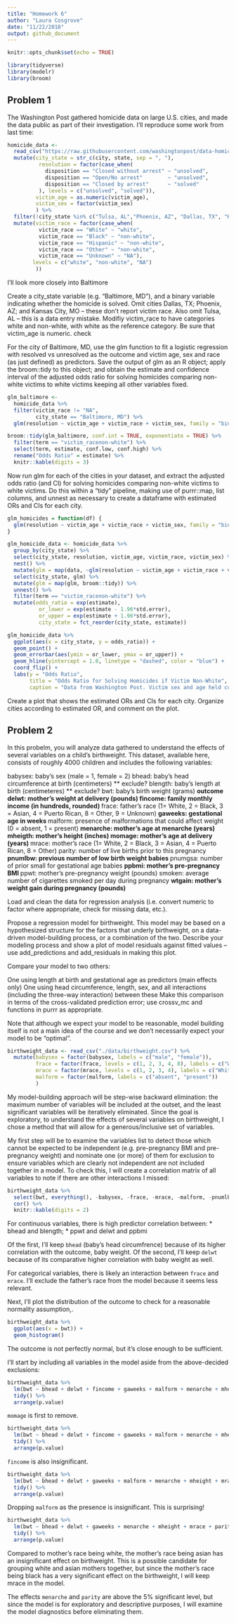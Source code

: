 ```yaml
---
title: "Homework 6"
author: "Laura Cosgrove"
date: "11/22/2018"
output: github_document
---
```


```r
knitr::opts_chunk$set(echo = TRUE)

library(tidyverse)
library(modelr)     
library(broom)      

```

## Problem 1

The Washington Post gathered homicide data on large U.S. cities, and made the data public as part of their investigation. I'll reproduce some work from last time: 

```r
homicide_data <- 
  read_csv("https://raw.githubusercontent.com/washingtonpost/data-homicides/master/homicide-data.csv") %>% 
  mutate(city_state = str_c(city, state, sep = ", "),
          resolution = factor(case_when(
            disposition == "Closed without arrest" ~ "unsolved",
            disposition == "Open/No arrest"        ~ "unsolved",
            disposition == "Closed by arrest"      ~ "solved"
          ), levels = c("unsolved", "solved")),
         victim_age = as.numeric(victim_age),
         victim_sex = factor(victim_sex)
         ) %>% 
  filter(!city_state %in% c("Tulsa, AL","Phoenix, AZ", "Dallas, TX", "Kansas City, MO")) %>% 
  mutate(victim_race = factor(case_when(
          victim_race == "White" ~ "white",
          victim_race == "Black" ~ "non-white",
          victim_race == "Hispanic" ~ "non-white",
          victim_race == "Other" ~ "non-white",
          victim_race == "Unknown" ~ "NA"), 
        levels = c("white", "non-white", "NA")
         ))
```

I'll look more closely into Baltimore

Create a city_state variable (e.g. “Baltimore, MD”), and a binary variable indicating whether the homicide is solved. Omit cities Dallas, TX; Phoenix, AZ; and Kansas City, MO – these don’t report victim race. Also omit Tulsa, AL – this is a data entry mistake. Modifiy victim_race to have categories white and non-white, with white as the reference category. Be sure that victim_age is numeric. check

For the city of Baltimore, MD, use the glm function to fit a logistic regression with resolved vs unresolved as the outcome and victim age, sex and race (as just defined) as predictors. Save the output of glm as an R object; apply the broom::tidy to this object; and obtain the estimate and confidence interval of the adjusted odds ratio for solving homicides comparing non-white victims to white victims keeping all other variables fixed.

```r
glm_baltimore <- 
  homicide_data %>% 
  filter(victim_race != "NA",
         city_state == "Baltimore, MD") %>% 
  glm(resolution ~ victim_age + victim_race + victim_sex, family = "binomial", data = .)

broom::tidy(glm_baltimore, conf.int = TRUE, exponentiate = TRUE) %>% 
  filter(term == "victim_racenon-white") %>% 
  select(term, estimate, conf.low, conf.high) %>% 
  rename("Odds Ratio" = estimate) %>% 
  knitr::kable(digits = 3)

```


Now run glm for each of the cities in your dataset, and extract the adjusted odds ratio (and CI) for solving homicides comparing non-white victims to white victims. Do this within a “tidy” pipeline, making use of purrr::map, list columns, and unnest as necessary to create a dataframe with estimated ORs and CIs for each city.

```r
glm_homicides = function(df) {
  glm(resolution ~ victim_age + victim_race + victim_sex, family = "binomial", data = df)
}

glm_homicide_data <- homicide_data %>% 
  group_by(city_state) %>% 
  select(city_state, resolution, victim_age, victim_race, victim_sex) %>% 
  nest() %>% 
  mutate(glm = map(data, ~glm(resolution ~ victim_age + victim_race + victim_sex, family = "binomial", data = .x))) %>% 
  select(city_state, glm) %>% 
  mutate(glm = map(glm, broom::tidy)) %>% 
  unnest() %>% 
  filter(term == "victim_racenon-white") %>% 
  mutate(odds_ratio = exp(estimate), 
          or_lower = exp(estimate - 1.96*std.error),
          or_upper = exp(estimate + 1.96*std.error), 
          city_state = fct_reorder(city_state, estimate))

glm_homicide_data %>% 
  ggplot(aes(x = city_state, y = odds_ratio)) + 
  geom_point() + 
  geom_errorbar(aes(ymin = or_lower, ymax = or_upper)) + 
  geom_hline(yintercept = 1.0, linetype = "dashed", color = "blue") + 
  coord_flip() + 
  labs(y = "Odds Ratio", 
       title = "Odds Ratio for Solving Homicides if Victim Non-White",
       caption = "Data from Washington Post. Victim sex and age held constant.")
```


Create a plot that shows the estimated ORs and CIs for each city. Organize cities according to estimated OR, and comment on the plot.

## Problem 2

In this probelm, you will analyze data gathered to understand the effects of several variables on a child’s birthweight. This dataset, available here, consists of roughly 4000 children and includes the following variables:

babysex: baby’s sex (male = 1, female = 2)
bhead: baby’s head circumference at birth (centimeters) ** exclude?
blength: baby’s length at birth (centimeteres) ** exclude?
bwt: baby’s birth weight (grams) **outcome
delwt: mother’s weight at delivery (pounds) 
fincome: family monthly income (in hundreds, rounded) **
frace: father’s race (1= White, 2 = Black, 3 = Asian, 4 = Puerto Rican, 8 = Other, 9 = Unknown) **
gaweeks: gestational age in weeks **
malform: presence of malformations that could affect weight (0 = absent, 1 = present) **
menarche: mother’s age at menarche (years) 
mheigth: mother’s height (inches) 
momage: mother’s age at delivery (years) **
mrace: mother’s race (1= White, 2 = Black, 3 = Asian, 4 = Puerto Rican, 8 = Other)
parity: number of live births prior to this pregnancy **
pnumlbw: previous number of low birth weight babies **
pnumgsa: number of prior small for gestational age babies **
ppbmi: mother’s pre-pregnancy BMI **
ppwt: mother’s pre-pregnancy weight (pounds)
smoken: average number of cigarettes smoked per day during pregnancy **
wtgain: mother’s weight gain during pregnancy (pounds) **

Load and clean the data for regression analysis (i.e. convert numeric to factor where appropriate, check for missing data, etc.).

Propose a regression model for birthweight. This model may be based on a hypothesized structure for the factors that underly birthweight, on a data-driven model-building process, or a combination of the two. Describe your modeling process and show a plot of model residuals against fitted values – use add_predictions and add_residuals in making this plot.

Compare your model to two others:

One using length at birth and gestational age as predictors (main effects only)
One using head circumference, length, sex, and all interactions (including the three-way interaction) between these
Make this comparison in terms of the cross-validated prediction error; use crossv_mc and functions in purrr as appropriate.

Note that although we expect your model to be reasonable, model building itself is not a main idea of the course and we don’t necessarily expect your model to be “optimal”.

```r
birthweight_data <- read_csv("./data/birthweight.csv") %>% 
  mutate(babysex = factor(babysex, labels = c("male", "female")),
         frace = factor(frace, levels = c(1, 2, 3, 4, 8), labels = c("White", "Black", "Asian", "Puerto Rican", "Other")),
         mrace = factor(mrace, levels = c(1, 2, 3, 4), labels = c("White", "Black", "Asian", "Puerto Rican")),
         malform = factor(malform, labels = c("absent", "present"))
         )
```

My model-building approach will be step-wise backward elimination: the maximum number of variables will be included at the outset, and the least significant variables will be iteratively eliminated. Since the goal is exploratory, to understand the effects of several variables on birthweight, I chose a method that will allow for a generous/inclusive set of variables.

My first step will be to examine the variables list to detect those which cannot be expected to be independent (e.g. pre-pregnancy BMI and pre-pregnancy weight) and nominate one (or more) of them for exclusion to ensure variables which are clearly not independent are not included together in a model. To check this, I will create a correlation matrix of all variables to note if there are other interactions I missed:

```r
birthweight_data %>% 
  select(bwt, everything(), -babysex, -frace, -mrace, -malform, -pnumlbw, -pnumsga) %>% #pnumlbw and pnumsga dropped because of a high number of missing values, correlations not computed
  cor() %>% 
  knitr::kable(digits = 2)
```


For continuous variables, there is high predictor correlation between:
* bhead and blength;
* ppwt and delwt and ppbmi

Of the first, I'll keep `bhead` (baby's head circumfrence) because of its higher correlation with the outcome, baby weight. Of the second, I'll keep `delwt` because of its comparative higher correlation with baby weight as well.

For categorical variables, there is likely an interaction between `frace` and `mrace`. I'll exclude the father's race from the model because it seems less relevant.

Next, I'll plot the distribution of the outcome to check for a reasonable normality assumption,.

```r
birthweight_data %>% 
  ggplot(aes(x = bwt)) + 
  geom_histogram()
```

The outcome is not perfectly normal, but it's close enough to be sufficient.

I'll start by including all variables in the model aside from the above-decided exclusions:

```r
birthweight_data %>% 
  lm(bwt ~ bhead + delwt + fincome + gaweeks + malform + menarche + mheight + momage + mrace + parity + pnumlbw + pnumsga + smoken + wtgain, data = .) %>% 
  tidy() %>% 
  arrange(p.value)
```

`momage` is first to remove.

```r
birthweight_data %>% 
  lm(bwt ~ bhead + delwt + fincome + gaweeks + malform + menarche + mheight + mrace + parity + smoken + wtgain, data = .) %>% 
  tidy() %>% 
  arrange(p.value)
```

`fincome` is also insignificant.

```r
birthweight_data %>% 
  lm(bwt ~ bhead + delwt + gaweeks + malform + menarche + mheight + mrace + parity + smoken + wtgain, data = .) %>% 
  tidy() %>% 
  arrange(p.value)
```
  
Dropping `malform` as the presence is insignificant. This is surprising!

```r
birthweight_data %>% 
  lm(bwt ~ bhead + delwt + gaweeks + menarche + mheight + mrace + parity + smoken + wtgain, data = .) %>% 
  tidy() %>% 
  arrange(p.value)
```

Compared to mother's race being white, the mother's race being asian has an insignificant effect on birthweight. This is a possible candidate for grouping white and asian mothers together, but since the mother's race being black has a very significant effect on the birthweight, I will keep mrace in the model.

The effects `menarche` and `parity` are above the 5% significant level, but since the model is for exploratory and descriptive purposes, I will examine the model diagnostics before eliminating them.




